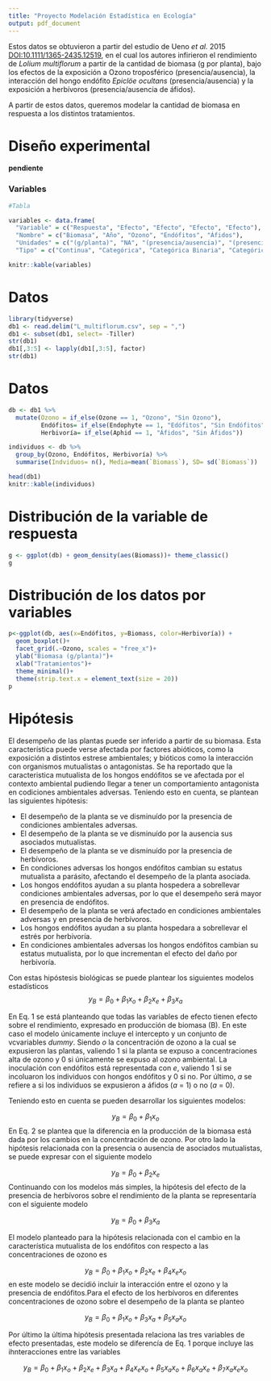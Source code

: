 ```yaml
---
title: "Proyecto Modelación Estadística en Ecología"
output: pdf_document
---
```


Estos datos se obtuvieron a partir del estudio de Ueno *et al.* 2015 [DOI:10.1111/1365-2435.12519](https://doi.org/10.1111/1365-2435.12519), en el cual los autores infirieron el rendimiento de *Lolium multiflorum* a partir de la cantidad de biomasa (g por planta), bajo los efectos de la exposición a Ozono troposférico (presencia/ausencia), la interacción del hongo endófito *Epiclöe ocultans* (presencia/ausencia) y la exposición a herbívoros (presencia/ausencia de áfidos).

A partir de estos datos, queremos modelar la cantidad de biomasa en respuesta a los distintos tratamientos.

# Diseño experimental


**pendiente**

### Variables


```r
#Tabla

variables <- data.frame(
  "Variable" = c("Respuesta", "Efecto", "Efecto", "Efecto", "Efecto"), 
  "Nombre" = c("Biomasa", "Año", "Ozono", "Endófitos", "Áfidos"), 
  "Unidades" = c("(g/planta)", "NA", "(presencia/ausencia)", "(presencia/ausencia)", "(presencia/ausencia)"),
  "Tipo" = c("Continua", "Categórica", "Categórica Binaria", "Categórica Binaria", "Categórica Binaria"))

knitr::kable(variables)
```


# Datos

```r
library(tidyverse)
db1 <- read.delim("L_multiflorum.csv", sep = ",")
db1 <- subset(db1, select= -Tiller)
str(db1)
db1[,3:5] <- lapply(db1[,3:5], factor)
str(db1)

```

# Datos
```r
db <- db1 %>% 
  mutate(Ozono = if_else(Ozone == 1, "Ozono", "Sin Ozono"),
         Endófitos= if_else(Endophyte == 1, "Edófitos", "Sin Endófitos"),
         Herbivoría= if_else(Aphid == 1, "Áfidos", "Sin Áfidos"))

individuos <- db %>% 
  group_by(Ozono, Endófitos, Herbivoría) %>% 
  summarise(Indviduos= n(), Media=mean(`Biomass`), SD= sd(`Biomass`))
```

```r
head(db1)
knitr::kable(individuos)
```

# Distribución de la variable de respuesta
```r
g <- ggplot(db) + geom_density(aes(Biomass))+ theme_classic()
g
```

# Distribución de los datos por variables
```r
p<-ggplot(db, aes(x=Endófitos, y=Biomass, color=Herbivoría)) +
  geom_boxplot()+
  facet_grid(.~Ozono, scales = "free_x")+
  ylab("Biomasa (g/planta)")+
  xlab("Tratamientos")+
  theme_minimal()+
  theme(strip.text.x = element_text(size = 20))
p
```


# Hipótesis

El desempeño de las plantas puede ser inferido a partir de su biomasa. Esta característica puede verse afectada por factores abióticos, como la exposición a distintos estrese ambientales; y bióticos como la interacción con organismos mutualistas o antagonistas. Se ha reportado que la caracteristica mutualista de los hongos endófitos se ve afectada por el contexto ambiental pudiendo llegar a tener un comportamiento antagonista en codiciones ambientales adversas. Teniendo esto en cuenta, se plantean las siguientes hipótesis:


* El desempeño de la planta se ve disminuído por la presencia de condiciones ambientales adversas.
* El desempeño de la planta se ve disminuído por la ausencia sus asociados mutualistas.
* El desempeño de la planta se ve disminuído por la presencia de herbívoros.
* En condiciones adversas los hongos endófitos cambian su estatus mutualista a parásito, afectando el desempeño de la planta asociada. 
* Los hongos endófitos ayudan a su planta hospedera a sobrellevar condiciones ambientales adversas, por lo que el desempeño será mayor en presencia de endófitos. 
* El desempeño de la planta se verá afectado en condiciones ambientales adversas y en presencia de herbívoros.
* Los hongos endófitos ayudan a su planta hospedara a sobrellevar el estrés por herbivoría.
* En condiciones ambientales adversas los hongos endófitos cambian su estatus mutualista, por lo que incrementan el efecto del daño por herbivoría. 

Con estas hipóstesis biológicas se puede plantear los siguientes modelos estadísticos
$$
\tag{Eq. 1}
y_B= \beta_{0} + \beta_{1}x_{o} + \beta_{2} x_{e} + \beta_{3}x_{a}    
$$

En Eq. 1 se está planteando que todas las variables de efecto tienen efecto sobre el rendimiento, expresado en producción de biomasa (B). En este caso el modelo únicamente incluye el intercepto y un conjunto de vcvariables *dummy*. Siendo *o* la concentración de ozono a la cual se expusieron las plantas, valiendo 1 si la planta se expuso a concentraciones alta de ozono y 0 si únicamente se expuso al ozono ambiental. La inoculación con endófitos está representada con *e*, valiendo 1 si se incoluaron los individuos con hongos endófitos y 0 si no. Por último, *a* se refiere a si los individuos se expusieron a áfidos (*a* = 1) o no (*a* = 0). 

Teniendo esto en cuenta se pueden desarrollar los siguientes modelos: 

$$
\tag{Eq. 2}
y_B= \beta_{0} + \beta_{1}x_{o}   
$$
En Eq. 2 se plantea que la diferencia en la producción de la biomasa está dada por los cambios en la concentración de ozono. Por otro lado la hipótesis relacionada con la presencia o ausencia de asociados mutualistas, se puede expresar con el siguiente modelo

$$
\tag{Eq. 3}
y_B= \beta_{0} + \beta_{2}x_{e} 
$$
Continuando con los modelos más simples, la hipótesis del efecto de la presencia de herbívoros sobre el rendimiento de la planta se representaría con el siguiente modelo

$$
\tag{Eq. 4}
y_B= \beta_{0} + \beta_{3}x_{a}
$$

El modelo planteado para la hipótesis relacionada con el cambio en la característica mutualista de los endófitos con respecto a las concentraciones de ozono es

$$
\tag{Eq. 5}
y_B= \beta_{0} + \beta_{1}x_{o} + \beta_{2}x_{e} + \beta_{4}x_{e}x_{o}
$$
en este modelo se decidió incluir la interacción entre el ozono y la presencia de endófitos.Para el efecto de los herbívoros en diferentes concentraciones de ozono sobre el desempeño de la planta se planteo

$$
\tag{Eq. 6}
y_B= \beta_{0} + \beta_{1}x_{o} + \beta_{3}x_{a} + \beta_{5}x_{a}x_{o}
$$

Por último la última hipótesis presentada relaciona las tres variables de  efecto presentadas, este modelo se diferencía de Eq. 1 porque incluye las ihnteracciones entre las variables

$$
\tag{Eq. 7}
y_B= \beta_{0} + \beta_{1}x_{o} + \beta_{2} x_{e} + \beta_{3}x_{a}  + \beta_{4}x_{e}x_{o}  + \beta_{5}x_{a}x_{o} +  \beta_{6}x_{a}x_{e} + \beta_{7}x_{a}x_{e}x_{o} 
$$